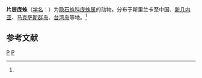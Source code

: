 {{Speciesbox
| taxon = Pandava laminata
| binomial_authority = (Thorell, 1878)<ref name='id14147'>{{cite web| url =http://www.bioinfo.cn/db05/BjdwSpecies.php?action=view&id=14147| title =片层庞蛛| work =《中国动物物种编目数据库》| publisher =中国科学院微生物研究所| author =中国科学院动物研究所| accessdate =2009-04-28| deadurl =yes| archiveurl =https://web.archive.org/web/20160305055249/http://www.bioinfo.cn/db05/BjdwSpecies.php?action=view&id=14147| archivedate =2016-03-05}}</ref>
}}

'''片层庞蛛'''（[[学名|学名]]：{{lang|la|''Pandava laminata''}}）为[[隐石蛛科|隐石蛛科]][[庞蛛属|庞蛛属]]的动物。分布于斯里兰卡至中国、[[新几内亚|新几内亚]]、[[马克萨斯群岛|马克萨斯群岛]]、[[台湾岛|台湾岛]]等地。<ref name='id14147'/>

== 参考文献 ==
{{reflist}}

{{蜘蛛小作品}}

{{taxonbar}}
[[Category:_1878年描述的动物|P]]
[[Category:庞蛛属|P]]